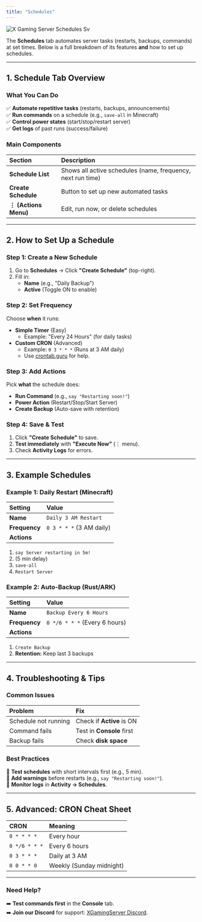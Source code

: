 ```yaml
---
title: "Schedules"
---
```


![X Gaming Server Schedules Sv](/images/XGamingServerSchedules.svg)

The **Schedules** tab automates server tasks (restarts, backups, commands) at set times. Below is a full breakdown of its features **and** how to set up schedules.

---

## **1. Schedule Tab Overview**

### **What You Can Do**

✅ **Automate repetitive tasks** (restarts, backups, announcements)\
✅ **Run commands** on a schedule (e.g., `save-all` in Minecraft)\
✅ **Control power states** (start/stop/restart server)\
✅ **Get logs** of past runs (success/failure)

### **Main Components**

| **Section**          | **Description**                                             |
| :------------------- | :---------------------------------------------------------- |
| **Schedule List**    | Shows all active schedules (name, frequency, next run time) |
| **Create Schedule**  | Button to set up new automated tasks                        |
| **⋮ (Actions Menu)** | Edit, run now, or delete schedules                          |

---

## **2. How to Set Up a Schedule**

### **Step 1: Create a New Schedule**

1. Go to **Schedules** → Click **"Create Schedule"** (top-right).
2. Fill in:
   - **Name** (e.g., "Daily Backup")
   - **Active** (Toggle ON to enable)

### **Step 2: Set Frequency**

Choose **when** it runs:

- **Simple Timer** (Easy)
  - Example: "Every 24 Hours" (for daily tasks)
- **Custom CRON** (Advanced)
  - Example: `0 3 * * *` (Runs at 3 AM daily)
  - Use [crontab.guru](http://crontab.guru) for help.

### **Step 3: Add Actions**

Pick **what** the schedule does:

- **Run Command** (e.g., `say "Restarting soon!"`)
- **Power Action** (Restart/Stop/Start Server)
- **Create Backup** (Auto-save with retention)

### **Step 4: Save & Test**

1. Click **"Create Schedule"** to save.
2. **Test immediately** with **"Execute Now"** (⋮ menu).
3. Check **Activity Logs** for errors.

---

## **3. Example Schedules**

### **Example 1: Daily Restart (Minecraft)**

| **Setting**   | **Value**                |
| :------------ | :----------------------- |
| **Name**      | `Daily 3 AM Restart`     |
| **Frequency** | `0 3 * * *` (3 AM daily) |
| **Actions**   |                          |

1. `say Server restarting in 5m!`
2. (5 min delay)
3. `save-all`
4. `Restart Server`

### **Example 2: Auto-Backup (Rust/ARK)**

| **Setting**   | **Value**                     |
| :------------ | :---------------------------- |
| **Name**      | `Backup Every 6 Hours`        |
| **Frequency** | `0 */6 * * *` (Every 6 hours) |
| **Actions**   |                               |

1. `Create Backup`
2. **Retention:** Keep last 3 backups

---

## **4. Troubleshooting & Tips**

### **Common Issues**

| **Problem**          | **Fix**                   |
| :------------------- | :------------------------ |
| Schedule not running | Check if **Active** is ON |
| Command fails        | Test in **Console** first |
| Backup fails         | Check **disk space**      |

### **Best Practices**

🔹 **Test schedules** with short intervals first (e.g., 5 min).\
🔹 **Add warnings** before restarts (e.g., `say "Restarting soon!"`).\
🔹 **Monitor logs** in **Activity → Schedules**.

---

## **5. Advanced: CRON Cheat Sheet**

| **CRON**      | **Meaning**              |
| :------------ | :----------------------- |
| `0 * * * *`   | Every hour               |
| `0 */6 * * *` | Every 6 hours            |
| `0 3 * * *`   | Daily at 3 AM            |
| `0 0 * * 0`   | Weekly (Sunday midnight) |

---

### **Need Help?**

➡️ **Test commands first** in the **Console** tab.\
➡️ **Join our Discord** for support: [XGamingServer Discord](https://discord.gg/Jx5KjXTsRS).